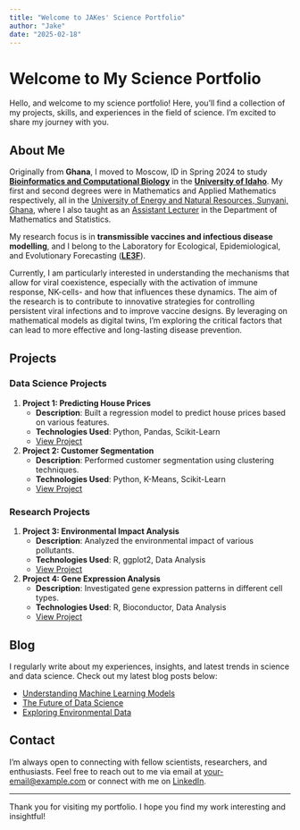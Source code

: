 ```yaml
---
title: "Welcome to JAKes' Science Portfolio"
author: "Jake"
date: "2025-02-18"
---
```


# Welcome to My Science Portfolio

Hello, and welcome to my science portfolio! Here, you'll find a collection of my projects, skills, and experiences in the field of science. I'm excited to share my journey with you.

## About Me

Originally from **Ghana**, I moved to Moscow, ID in Spring 2024 to study [**Bioinformatics and Computational Biology**](https://www.uidaho.edu/sci/bcb) in the [**University of Idaho**](https://www.uidaho.edu/). My first and second degrees were in Mathematics and Applied Mathematics respectively, all in the [University of Energy and Natural Resources, Sunyani, Ghana](https://www.uenr.edu.gh/), where I also taught as an [Assistant Lecturer](https://uenr.edu.gh/staff/mr-kessie-justice-amenyo/) in the Department of Mathematics and Statistics.

My research focus is in **transmissible vaccines and infectious disease modelling**, and I belong to the Laboratory for Ecological, Epidemiological, and Evolutionary Forecasting ([**LE3F**](https://www.leeef.org/)). 

Currently, I am particularly interested in understanding the mechanisms that allow for viral coexistence, especially with the activation of immune response, NK-cells- and how that influences these dynamics. The aim of the research is to contribute to innovative strategies for controlling persistent viral infections and to improve vaccine designs. By leveraging on mathematical models as digital twins, I'm exploring the critical factors that can lead to more effective and long-lasting disease prevention.

## Projects

### Data Science Projects

1.  **Project 1: Predicting House Prices**
    -   **Description**: Built a regression model to predict house prices based on various features.
    -   **Technologies Used**: Python, Pandas, Scikit-Learn
    -   [View Project](projects/project1.qmd)
2.  **Project 2: Customer Segmentation**
    -   **Description**: Performed customer segmentation using clustering techniques.
    -   **Technologies Used**: Python, K-Means, Scikit-Learn
    -   [View Project](projects/project2.qmd)

### Research Projects

1.  **Project 3: Environmental Impact Analysis**
    -   **Description**: Analyzed the environmental impact of various pollutants.
    -   **Technologies Used**: R, ggplot2, Data Analysis
    -   [View Project](projects/project3.qmd)
2.  **Project 4: Gene Expression Analysis**
    -   **Description**: Investigated gene expression patterns in different cell types.
    -   **Technologies Used**: R, Bioconductor, Data Analysis
    -   [View Project](projects/project4.qmd)

## Blog

I regularly write about my experiences, insights, and latest trends in science and data science. Check out my latest blog posts below:

-   [Understanding Machine Learning Models](blog/machine-learning.qmd)
-   [The Future of Data Science](blog/data-science-future.qmd)
-   [Exploring Environmental Data](blog/environmental-data.qmd)

## Contact

I'm always open to connecting with fellow scientists, researchers, and enthusiasts. Feel free to reach out to me via email at [your-email\@example.com](mailto:your-email@example.com) or connect with me on [LinkedIn](https://www.linkedin.com/in/yourprofile).

------------------------------------------------------------------------

Thank you for visiting my portfolio. I hope you find my work interesting and insightful!
